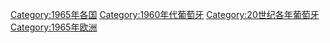 [[Category:1965年各国|Category:1965年各国]]
[[Category:1960年代葡萄牙|Category:1960年代葡萄牙]]
[[Category:20世纪各年葡萄牙|Category:20世纪各年葡萄牙]]
[[Category:1965年欧洲|Category:1965年欧洲]]